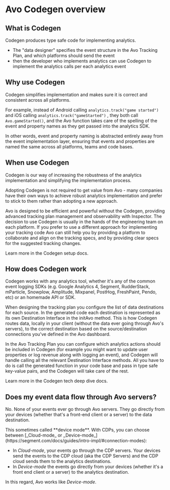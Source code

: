 
# Avo Codegen overview

## What is Codegen

Codegen produces type safe code for implementing analytics.

- The "data designer" specifies the event structure in the <Link passHref href="/workspace">Avo Tracking Plan</Link>, and which platforms should send the event
- then the developer who implements analytics can use Codegen to implement the analytics calls per each analytics event

## Why use Codegen

Codegen simplifies implementation and makes sure it is correct and consistent across all platforms.

For example, instead of Android calling `analytics.track("game started")` and iOS calling `analytics.track("gameStarted")` , they both call `Avo.gameStarted()`, and the Avo function takes care of the spelling of the event and property names as they get passed into the analytics SDK.

In other words, event and property naming is abstracted entirely away from the event implementation layer, ensuring that events and properties are named the same across all platforms, teams and code bases.

## When use Codegen

Codegen is our way of increasing the robustness of the analytics implementation and simplifying the implementation process.

Adopting Codegen is not required to get value from Avo - many companies have their own ways to achieve robust analytics implementation and prefer to stick to them rather than adopting a new approach.

Avo is designed to be efficient and powerful without the Codegen, providing advanced tracking plan management and observability with Inspector.
The decision to use Codegen is usually in the hands of the engineering team on each platform. If you prefer to use a different approach for implementing your tracking code Avo can still help you by providing a platform to collaborate and align on the tracking specs, and by providing clear specs for the suggested tracking changes.

Learn more in the <Link passHref href="/implementation/start-using-avo-codegen">Codegen setup docs</Link>.

## How does Codegen work

Codegen works with any analytics tool, whether it's any of the common event logging SDKs (e.g. Google Analytics 4, Segment, RudderStack, mParticle, Snowplow, Amplitude, Mixpanel, PostHog, FreshPaint, Pendo, etc) or an homemade API or SDK.

When designing the tracking plan you configure the list of data destinations for each source. In the generated code each destination is represented as its own Destination Interface in the initAvo method. This is how Codegen routes data, locally in your client (without the data ever going through Avo's servers), to the correct destination based on the source/destination connections you've defined in the Avo dashboard.

In the Avo Tracking Plan you can configure which analytics <Link passHref href="/workspace/tracking-plan/events#a-nameactionsa-actions">actions</Link> should be included in Codegen (for example you might want to update user properties or log revenue along with logging an event), and Codegen will handle calling all the relevant Destination Interface methods. All you have to do is call the generated function in your code base and pass in type safe key-value pairs, and the Codegen will take care of the rest.

Learn more in the <Link passHref href="/implementation/avo-codegen-tech-deep-dive">Codegen tech deep dive docs</Link>.

## Does my event data flow through Avo servers?

No. None of your events ever go through Avo servers. They go directly from your devices (whether that's a front-end client or a server) to the data destination.

<Callout type="info" emoji="💡">
This sometimes called **device mode**. With CDPs, you can choose between [_Cloud-mode_ or _Device-mode_](https://segment.com/docs/guides/intro-impl/#connection-modes):

- In _Cloud-mode_, your events go through the CDP servers. Your devices send the events to the CDP cloud (aka the CDP Servers) and the CDP cloud sends them to the analytics destinations.
- In _Device-mode_ the events go directly from your devices (whether it's a front end client or a server) to the analytics destination.

In this regard, Avo works like _Device-mode_.

</Callout>
